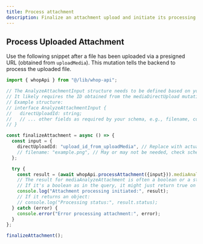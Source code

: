 ```yaml
---
title: Process attachment
description: Finalize an attachment upload and initiate its processing.
---
```


## Process Uploaded Attachment

Use the following snippet after a file has been uploaded via a presigned URL (obtained from `uploadMedia`). This mutation tells the backend to process the uploaded file.

```typescript
import { whopApi } from "@/lib/whop-api";

// The AnalyzeAttachmentInput structure needs to be defined based on your GraphQL schema.
// It likely requires the ID obtained from the mediaDirectUpload mutation (uploadMedia).
// Example structure:
// interface AnalyzeAttachmentInput {
//   directUploadId: string;
//   // ... other fields as required by your schema, e.g., filename, context
// }

const finalizeAttachment = async () => {
  const input = {
    directUploadId: "upload_id_from_uploadMedia", // Replace with actual ID
    // filename: "example.png", // May or may not be needed, check schema
  };

  try {
    const result = (await whopApi.processAttachment({input})).mediaAnalyzeAttachment;
    // The result for mediaAnalyzeAttachment is often a boolean or a status.
    // If it's a boolean as in the query, it might just return true on success.
    console.log("Attachment processing initiated:", result);
    // If it returns an object:
    // console.log("Processing status:", result.status);
  } catch (error) {
    console.error("Error processing attachment:", error);
  }
};

finalizeAttachment();
```
